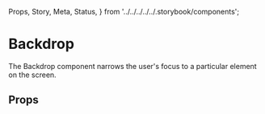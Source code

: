   Props,
  Story,
  Meta,
  Status,
} from '../../../../../.storybook/components';


<Meta of={Stories} />

# Backdrop

<Status variant="experimental" />

The Backdrop component narrows the user's focus to a particular element on the screen.

<Story of={Stories.Base} />

## Props

<Props />
